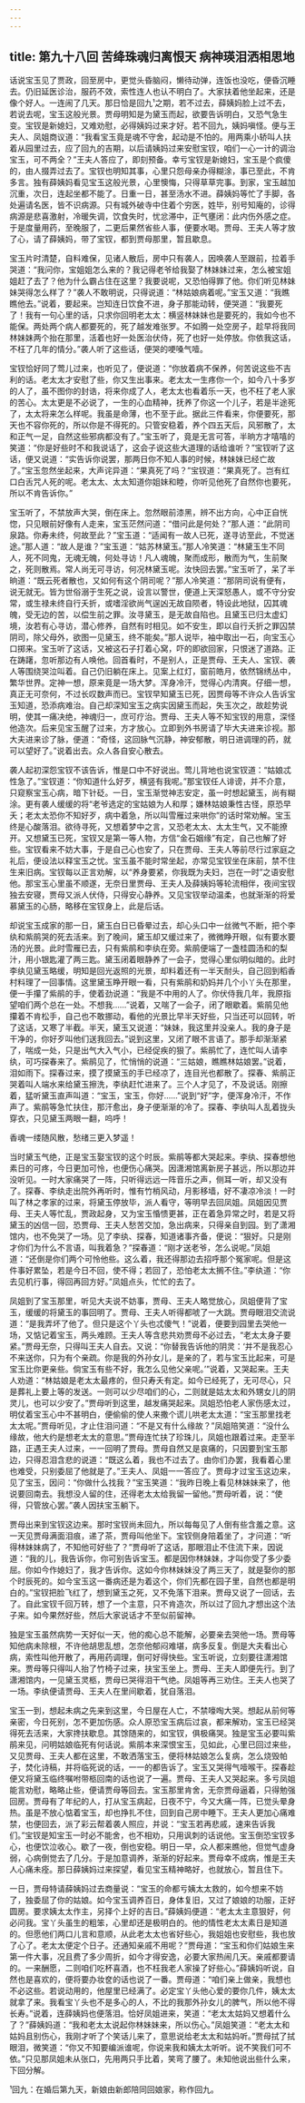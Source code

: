 ```yaml
---
---
---
```

title: 第九十八回 苦绛珠魂归离恨天 病神瑛泪洒相思地
---



话说宝玉见了贾政，回至房中，更觉头昏脑闷，懒待动弹，连饭也没吃，便昏沉睡去。仍旧延医诊治，服药不效，索性连人也认不明白了。大家扶着他坐起来，还是像个好人。一连闹了几天。那日恰是回九¹之期，若不过去，薛姨妈脸上过不去，若说去呢，宝玉这般光景。贾母明知是为黛玉而起，欲要告诉明白，又恐气急生变。宝钗是新媳妇，又难劝慰，必得姨妈过来才好。若不回九，姨妈嗔怪。便与王夫人、凤姐商议道：“我看宝玉竟是魂不守舍，起动是不怕的。用两乘小轿叫人扶着从园里过去，应了回九的吉期，以后请姨妈过来安慰宝钗，咱们一心一计的调治宝玉，可不两全？”王夫人答应了，即刻预备。幸亏宝钗是新媳妇，宝玉是个疯傻的，由人掇弄过去了。宝钗也明知其事，心里只怨母亲办得糊涂，事已至此，不肯多言。独有薛姨妈看见宝玉这般光景，心里懊悔，只得草草完事。到家，宝玉越加沉重，次日，连起坐都不能了。日重一日，甚至汤水不进。薛姨妈等忙了手脚，各处遍请名医，皆不识病源。只有城外破寺中住着个穷医，姓毕，别号知庵的，诊得病源是悲喜激射，冷暖失调，饮食失时，忧忿滞中，正气壅闭：此内伤外感之症。于是度量用药，至晚服了，二更后果然省些人事，便要水喝。贾母、王夫人等才放了心，请了薛姨妈，带了宝钗，都到贾母那里，暂且歇息。

宝玉片时清楚，自料难保，见诸人散后，房中只有袭人，因唤袭人至跟前，拉着手哭道：“我问你，宝姐姐怎么来的？我记得老爷给我娶了林妹妹过来，怎么被宝姐姐赶了去了？他为什么霸占住在这里？我要说呢，又恐怕得罪了他。你们听见林妹妹哭得怎么样了？”袭人不敢明说，只得说道：“林姑娘病着呢。”宝玉又道：“我瞧瞧他去。”说着，要起来。岂知连日饮食不进，身子那能动转，便哭道：“我要死了！我有一句心里的话，只求你回明老太太：横竖林妹妹也是要死的，我如今也不能保。两处两个病人都要死的，死了越发难张罗。不如腾一处空房子，趁早将我同林妹妹两个抬在那里，活着也好一处医治伏侍，死了也好一处停放。你依我这话，不枉了几年的情分。”袭人听了这些话，便哭的哽嗓气噎。

宝钗恰好同了莺儿过来，也听见了，便说道：“你放着病不保养，何苦说这些不吉利的话。老太太才安慰了些，你又生出事来。老太太一生疼你一个，如今八十多岁的人了，虽不图你的封诰，将来你成了人，老太太也看着乐一天，也不枉了老人家的苦心。太太更是不必说了，一生的心血精神，抚养了你这一个儿子，若是半途死了，太太将来怎么样呢。我虽是命薄，也不至于此。据此三件看来，你便要死，那天也不容你死的，所以你是不得死的。只管安稳着，养个四五天后，风邪散了，太和正气一足，自然这些邪病都没有了。”宝玉听了，竟是无言可答，半晌方才嘻嘻的笑道：“你是好些时不和我说话了，这会子说这些大道理的话给谁听？”宝钗听了这话，便又说道：“实告诉你说罢，那两日你不知人事的时候，林妹妹已经亡故了。”宝玉忽然坐起来，大声诧异道：“果真死了吗？”宝钗道：“果真死了。岂有红口白舌咒人死的呢。老太太、太太知道你姐妹和睦，你听见他死了自然你也要死，所以不肯告诉你。”

宝玉听了，不禁放声大哭，倒在床上。忽然眼前漆黑，辨不出方向，心中正自恍惚，只见眼前好像有人走来，宝玉茫然问道：“借问此是何处？”那人道：“此阴司泉路。你寿未终，何故至此？”宝玉道：“适闻有一故人已死，遂寻访至此，不觉迷途。”那人道：“故人是谁？”宝玉道：“姑苏林黛玉。”那人冷笑道：“林黛玉生不同人，死不同鬼，无魂无魄，何处寻访！凡人魂魄，聚而成形，散而为气，生前聚之，死则散焉。常人尚无可寻访，何况林黛玉呢。汝快回去罢。”宝玉听了，呆了半晌道：“既云死者散也，又如何有这个阴司呢？”那人冷笑道：“那阴司说有便有，说无就无。皆为世俗溺于生死之说，设言以警世，便道上天深怒愚人，或不守分安常，或生禄未终自行夭折，或嗜淫欲尚气逞凶无故自陨者，特设此地狱，囚其魂魄，受无边的苦，以偿生前之罪。汝寻黛玉，是无故自陷也。且黛玉已归太虚幻境，汝若有心寻访，潜心修养，自然有时相见。如不安生，即以自行夭折之罪囚禁阴司，除父母外，欲图一见黛玉，终不能矣。”那人说毕，袖中取出一石，向宝玉心口掷来。宝玉听了这话，又被这石子打着心窝，吓的即欲回家，只恨迷了道路。正在踌躇，忽听那边有人唤他。回首看时，不是别人，正是贾母、王夫人、宝钗、袭人等围绕哭泣叫着。自己仍旧躺在床上。见案上红灯，窗前皓月，依然锦绣丛中，繁华世界。定神一想，原来竟是一场大梦。浑身冷汗，觉得心内清爽。仔细一想，真正无可奈何，不过长叹数声而已。宝钗早知黛玉已死，因贾母等不许众人告诉宝玉知道，恐添病难治。自己却深知宝玉之病实因黛玉而起，失玉次之，故趁势说明，使其一痛决绝，神魂归一，庶可疗治。贾母、王夫人等不知宝钗的用意，深怪他造次。后来见宝玉醒了过来，方才放心。立即到外书房请了毕大夫进来诊视。那大夫进来诊了脉，便道：“奇怪，这回脉气沉静，神安郁散，明日进调理的药，就可以望好了。”说着出去。众人各自安心散去。

袭人起初深怨宝钗不该告诉，惟是口中不好说出。莺儿背地也说宝钗道：“姑娘忒性急了。”宝钗道：“你知道什么好歹，横竖有我呢。”那宝钗任人诽谤，并不介意，只窥察宝玉心病，暗下针砭。一日，宝玉渐觉神志安定，虽一时想起黛玉，尚有糊涂。更有袭人缓缓的将“老爷选定的宝姑娘为人和厚；嫌林姑娘秉性古怪，原恐早夭；老太太恐你不知好歹，病中着急，所以叫雪雁过来哄你”的话时常劝解。宝玉终是心酸落泪。欲待寻死，又想着梦中之言，又恐老太太、太太生气，又不能撩开。又想黛玉已死，宝钗又是第一等人物，方信“金石姻缘”有定，自己也解了好些。宝钗看来不妨大事，于是自己心也安了，只在贾母、王夫人等前尽行过家庭之礼后，便设法以释宝玉之忧。宝玉虽不能时常坐起，亦常见宝钗坐在床前，禁不住生来旧病。宝钗每以正言劝解，以“养身要紧，你我既为夫妇，岂在一时”之语安慰他。那宝玉心里虽不顺遂，无奈日里贾母、王夫人及薛姨妈等轮流相伴，夜间宝钗独去安寝，贾母又派人伏侍，只得安心静养。又见宝钗举动温柔，也就渐渐的将爱慕黛玉的心肠，略移在宝钗身上，此是后话。

却说宝玉成家的那一日，黛玉白日已昏晕过去，却心头口中一丝微气不断，把个李纨和紫鹃哭的死去活来。到了晚间，黛玉却又缓过来了，微微睁开眼，似有要水要汤的光景。此时雪雁已去，只有紫鹃和李纨在旁。紫鹃便端了一盏桂圆汤和的梨汁，用小银匙灌了两三匙。黛玉闭着眼静养了一会子，觉得心里似明似暗的。此时李纨见黛玉略缓，明知是回光返照的光景，却料着还有一半天耐头，自己回到稻香村料理了一回事情。这里黛玉睁开眼一看，只有紫鹃和奶妈并几个小丫头在那里，便一手攥了紫鹃的手，使着劲说道：“我是不中用的人了。你伏侍我几年，我原指望咱们两个总在一处。不想我……”说着，又喘了一会子，闭了眼歇着。紫鹃见他攥着不肯松手，自己也不敢挪动，看他的光景比早半天好些，只当还可以回转，听了这话，又寒了半截。半天，黛玉又说道：“妹妹，我这里并没亲人。我的身子是干净的，你好歹叫他们送我回去。”说到这里，又闭了眼不言语了。那手却渐渐紧了，喘成一处，只是出气大入气小，已经促疾的狠了。紫鹃忙了，连忙叫人请李纨，可巧探春来了。紫鹃见了，忙悄悄的说道：“三姑娘，瞧瞧林姑娘罢。”说着，泪如雨下。探春过来，摸了摸黛玉的手已经凉了，连目光也都散了。探春、紫鹃正哭着叫人端水来给黛玉擦洗，李纨赶忙进来了。三个人才见了，不及说话。刚擦着，猛听黛玉直声叫道：“宝玉，宝玉，你好……”说到“好”字，便浑身冷汗，不作声了。紫鹃等急忙扶住，那汗愈出，身子便渐渐的冷了。探春、李纨叫人乱着拢头穿衣，只见黛玉两眼一翻，呜呼！


香魂一缕随风散，愁绪三更入梦遥！




当时黛玉气绝，正是宝玉娶宝钗的这个时辰。紫鹃等都大哭起来。李纨、探春想他素日的可疼，今日更加可怜，也便伤心痛哭。因潇湘馆离新房子甚远，所以那边并没听见。一时大家痛哭了一阵，只听得远远一阵音乐之声，侧耳一听，却又没有了。探春、李纨走出院外再听时，惟有竹梢风动，月影移墙，好不凄凉冷淡！一时叫了林之孝家的过来，将黛玉停放毕，派人看守，等明早去回凤姐。凤姐因见贾母、王夫人等忙乱，贾政起身，又为宝玉惛愦更甚，正在着急异常之时，若是又将黛玉的凶信一回，恐贾母、王夫人愁苦交加，急出病来，只得亲自到园。到了潇湘馆内，也不免哭了一场。见了李纨、探春，知道诸事齐备，便说：“狠好。只是刚才你们为什么不言语，叫我着急？”探春道：“刚才送老爷，怎么说呢。”凤姐道：“还倒是你们两个可怜他些。这么着，我还得那边去招呼那个冤家呢。但是这件事好累坠，若是今日不回，使不得；若回了，恐怕老太太搁不住。”李纨道：“你去见机行事，得回再回方好。”凤姐点头，忙忙的去了。

凤姐到了宝玉那里，听见大夫说不妨事，贾母、王夫人略觉放心，凤姐便背了宝玉，缓缓的将黛玉的事回明了。贾母、王夫人听得都唬了一大跳。贾母眼泪交流说道：“是我弄坏了他了。但只是这个丫头也忒傻气！”说着，便要到园里去哭他一场，又惦记着宝玉，两头难顾。王夫人等含悲共劝贾母不必过去，“老太太身子要紧。”贾母无奈，只得叫王夫人自去。又说：“你替我告诉他的阴灵：‘并不是我忍心不来送你，只为有个亲疏。你是我的外孙女儿，是亲的了，若与宝玉比起来，可是宝玉比你更亲些。倘宝玉有些不好，我怎么见他父亲呢。’”说着，又哭起来。王夫人劝道：“林姑娘是老太太最疼的，但只寿夭有定。如今已经死了，无可尽心，只是葬礼上要上等的发送。一则可以少尽咱们的心，二则就是姑太太和外甥女儿的阴灵儿，也可以少安了。”贾母听到这里，越发痛哭起来。凤姐恐怕老人家伤感太过，明仗着宝玉心中不甚明白，便偷偷的使人来撒个谎儿哄老太太道：“宝玉那里找老太太呢。”贾母听见，才止住泪问道：“不是又有什么缘故？”凤姐陪笑道：“没什么缘故，他大约是想老太太的意思。”贾母连忙扶了珍珠儿，凤姐也跟着过来。走至半路，正遇王夫人过来，一一回明了贾母。贾母自然又是哀痛的，只因要到宝玉那边，只得忍泪含悲的说道：“既这么着，我也不过去了。由你们办罢，我看着心里也难受，只别委屈了他就是了。”王夫人、凤姐一一答应了。贾母才过宝玉这边来，见了宝玉，因问：“你做什么找我？”宝玉笑道：“我昨日晚上看见林妹妹来了，他说要回南去。我想没人留的住，还得老太太给我留一留他。”贾母听着，说：“使得，只管放心罢。”袭人因扶宝玉躺下。

贾母出来到宝钗这边来。那时宝钗尚未回九，所以每每见了人倒有些含羞之意。这一天见贾母满面泪痕，递了茶，贾母叫他坐下。宝钗侧身陪着坐了，才问道：“听得林妹妹病了，不知他可好些了？”贾母听了这话，那眼泪止不住流下来，因说道：“我的儿，我告诉你，你可别告诉宝玉。都是因你林妹妹，才叫你受了多少委屈。你如今作媳妇了，我才告诉你。这如今你林妹妹没了两三天了，就是娶你的那个时辰死的。如今宝玉这一番病还是为着这个，你们先都在园子里，自然也都是明白的。”宝钗把脸飞红了，想到黛玉之死，又不免落下泪来。贾母又说了一回话，去了。自此宝钗千回万转，想了一个主意，只不肯造次，所以过了回九才想出这个法子来。如今果然好些，然后大家说话才不至似前留神。

独是宝玉虽然病势一天好似一天，他的痴心总不能解，必要亲去哭他一场。贾母等知他病未除根，不许他胡思乱想，怎奈他郁闷难堪，病多反复。倒是大夫看出心病，索性叫他开散了，再用药调理，倒可好得快些。宝玉听说，立刻要往潇湘馆来。贾母等只得叫人抬了竹椅子过来，扶宝玉坐上。贾母、王夫人即便先行。到了潇湘馆内，一见黛玉灵柩，贾母已哭得泪干气绝。凤姐等再三劝住。王夫人也哭了一场。李纨便请贾母、王夫人在里间歇着，犹自落泪。

宝玉一到，想起未病之先来到这里，今日屋在人亡，不禁嚎啕大哭。想起从前何等亲密，今日死别，怎不更加伤感。众人原恐宝玉病后过哀，都来解劝，宝玉已经哭得死去活来，大家搀扶歇息。其馀随来的，如宝钗，俱极痛哭。独是宝玉必要叫紫鹃来见，问明姑娘临死有何话说。紫鹃本来深恨宝玉，见如此，心里已回过来些，又见贾母、王夫人都在这里，不敢洒落宝玉，便将林姑娘怎么复病，怎么烧毁帕子，焚化诗稿，并将临死说的话，一一的都告诉了。宝玉又哭得气噎喉干。探春趁便又将黛玉临终嘱咐带柩回南的话也说了一遍。贾母、王夫人又哭起来。多亏凤姐能言劝慰，略略止些，便请贾母等回去。宝玉那里肯舍，无奈贾母逼着，只得勉强回房。贾母有了年纪的人，打从宝玉病起，日夜不宁，今又大痛一阵，已觉头晕身热。虽是不放心惦着宝玉，却也挣扎不住，回到自己房中睡下。王夫人更加心痛难禁，也便回去，派了彩云帮着袭人照应，并说：“宝玉若再悲戚，速来告诉我们。”宝钗是知宝玉一时必不能舍，也不相劝，只用讽刺的话说他。宝玉倒恐宝钗多心，也便饮泣收心。歇了一夜，倒也安稳。明日一早，众人都来瞧他，但觉气虚身弱，心病倒觉去了几分。于是加意调养，渐渐的好起来。贾母幸不成病，惟是王夫人心痛未痊。那日薛姨妈过来探望，看见宝玉精神略好，也就放心，暂且住下。

一日，贾母特请薛姨妈过去商量说：“宝玉的命都亏姨太太救的，如今想来不妨了，独委屈了你的姑娘。如今宝玉调养百日，身体复旧，又过了娘娘的功服，正好圆房。要求姨太太作主，另择个上好的吉日。”薛姨妈便道：“老太太主意狠好，何必问我。宝丫头虽生的粗笨，心里却还是极明白的。他的情性老太太素日是知道的。但愿他们两口儿言和意顺，从此老太太也省好些心，我姐姐也安慰些，我也放了心了。老太太便定个日子。还通知亲戚不用呢？”贾母道：“宝玉和你们姑娘生来第一件大事，况且费了多少周折，如今才得安逸，必要大家热闹几天。亲戚都要请的。一来酬愿，二则咱们吃杯喜酒，也不枉我老人家操了好些心。”薛姨妈听说，自然也是喜欢的，便将要办妆奁的话也说了一番。贾母道：“咱们亲上做亲，我想也不必这些。若说动用的，他屋里已经满了。必定宝丫头他心爱的要你几件，姨太太就拿了来。我看宝丫头也不是多心的人，不比的我那外孙女儿的脾气，所以他不得长寿。”说着，连薛姨妈也便落泪。恰好凤姐进来，笑道：“老太太姑妈又想着什么了？”薛姨妈道：“我和老太太说起你林妹妹来，所以伤心。”凤姐笑道：“老太太和姑妈且别伤心，我刚才听了个笑话儿来了，意思说给老太太和姑妈听。”贾母拭了拭眼泪，微笑道：“你又不知要编派谁呢，你说来我和姨太太听听。说不笑我们可不依。”只见那凤姐未从张口，先用两只手比着，笑弯了腰了。未知他说出些什么来，下回分解。

¹回九：在婚后第九天，新娘由新郎陪同回娘家，称作回九。